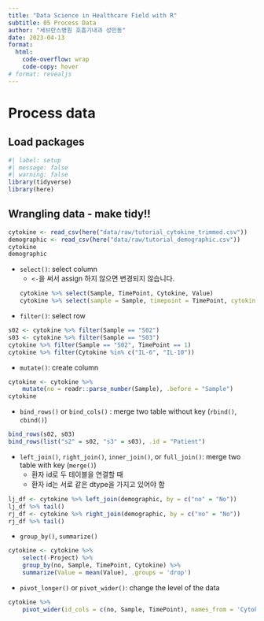 ```yaml
---
title: "Data Science in Healthcare Field with R"
subtitle: 05 Process Data
author: "세브란스병원 호흡기내과 성민동"
date: 2023-04-13
format:
  html:
    code-overflow: wrap
    code-copy: hover
# format: revealjs
---
```

# Process data
## Load packages
```r
#| label: setup
#| message: false
#| warning: false
library(tidyverse)
library(here)
```
## Wrangling data - make tidy!!
```r
cytokine <- read_csv(here("data/raw/tutorial_cytokine_trimmed.csv"))
demographic <- read_csv(here("data/raw/tutorial_demographic.csv"))
cytokine
demographic
```
- `select()`: select column
    - `<-`을 써서 assign 하지 않으면 변경되지 않습니다. 
```r
cytokine %>% select(Sample, TimePoint, Cytokine, Value)
cytokine %>% select(sample = Sample, timepoint = TimePoint, cytokine = Cytokine, value = Value)
```

- `filter()`: select row
```r
s02 <- cytokine %>% filter(Sample == "S02")
s03 <- cytokine %>% filter(Sample == "S03")
cytokine %>% filter(Sample == "S02", TimePoint == 1)
cytokine %>% filter(Cytokine %in% c("IL-6", "IL-10"))
```
- `mutate()`: create column
```r
cytokine <- cytokine %>%
    mutate(no = readr::parse_number(Sample), .before = "Sample")
cytokine
```
- `bind_rows()` or `bind_cols()` : merge two table without key (`rbind()`, `cbind()`)
```r
bind_rows(s02, s03)
bind_rows(list("s2" = s02, "s3" = s03), .id = "Patient")
```
- `left_join()`, `right_join()`, `inner_join()`, or `full_join()`: merge two table with key (`merge()`)
    - 환자 id로 두 테이블을 연결할 때 
    - 환자 id는 서로 같은 dtype을 가지고 있어야 함

```r
lj_df <- cytokine %>% left_join(demographic, by = c("no" = "No"))
lj_df %>% tail()
rj_df <- cytokine %>% right_join(demographic, by = c("no" = "No"))
rj_df %>% tail()
```
- `group_by()`, `summarize()`
```r
cytokine <- cytokine %>% 
    select(-Project) %>%
    group_by(no, Sample, TimePoint, Cytokine) %>%
    summarize(Value = mean(Value), .groups = 'drop') 
```
- `pivot_longer()` or `pivot_wider()`: change the level of the data 
```r
cytokine %>% 
    pivot_wider(id_cols = c(no, Sample, TimePoint), names_from = 'Cytokine', values_from = 'Value')
```
